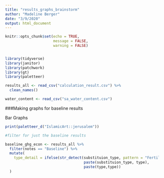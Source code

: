 ```yaml
---
title: "results_graphs_brainstorm"
author: "Madeline Berger"
date: "3/9/2020"
output: html_document
---
```


```r
knitr::opts_chunk$set(echo = TRUE,
                      message = FALSE,
                      warning = FALSE)


library(tidyverse)
library(janitor)
library(patchwork)
library(gt)
library(paletteer)

results_all <- read_csv("calculation_result.csv") %>% 
  clean_names()

water_content <- read_csv("sa_water_content.csv")
```

###Making graphs for baseline results

Bar Graphs
```r

print(paletteer_d("IslamicArt::jerusalem"))

#filter for just the baseline results

baseline_ghg_econ <- results_all %>% 
  filter(notes == "Baseline") %>% 
  mutate(
    type_detail = ifelse(str_detect(substituion_type, pattern = "Fertilizer"),
                                    paste(substituion_type, type),
                                    paste(type,type))
  )



```
